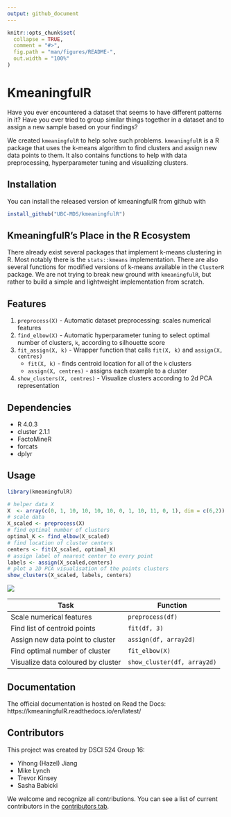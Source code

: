 ```yaml
---
output: github_document
---
```


<!-- README.md is generated from README.Rmd. Please edit that file -->

```r
knitr::opts_chunk$set(
  collapse = TRUE,
  comment = "#>",
  fig.path = "man/figures/README-",
  out.width = "100%"
)
```

# KmeaningfulR

<!-- badges: start -->
<!-- badges: end -->

Have you ever encountered a dataset that seems to have different 
patterns in it? Have you ever tried to group similar things together in a dataset and to assign a new sample based on your findings? 

We created `kmeaningfulR` to help solve such problems. `kmeaningfulR` is a R package that uses the k-means algorithm to find clusters and assign new data points to them. It also contains functions to help with data preprocessing, hyperparameter tuning and visualizing clusters.

## Installation

You can install the released version of kmeaningfulR from github with

``` r
install_github("UBC-MDS/kmeaningfulR")
```

## KmeaningfulR's Place in the R Ecosystem

There already exist several packages that implement k-means clustering in R. Most notably there is the `stats::kmeans` implementation. There are also several functions for modified versions of k-means available in the `ClusterR` package. We are not trying to break new ground with `kmeaningfulR`, but rather to build a simple and lightweight implementation from scratch.

## Features

1. `preprocess(X)` - Automatic dataset preprocessing: scales numerical features
2. `find_elbow(X)` - Automatic hyperparameter tuning to select optimal number of clusters, `k`, according to silhouette score
3. `fit_assign(X, k)` - Wrapper function that calls `fit(X, k)` and `assign(X, centres)`
    - `fit(X, k)` - finds centroid location for all of the `k` clusters
    - `assign(X, centres)` - assigns each example to a cluster
4. `show_clusters(X, centres)` - Visualize clusters according to 2d PCA representation

## Dependencies

- R 4.0.3
- cluster 2.1.1
- FactoMineR
- forcats
- dplyr

## Usage

```r
library(kmeaningfulR)

# helper data X
X  <- array(c(0, 1, 10, 10, 10, 10, 0, 1, 10, 11, 0, 1), dim = c(6,2))
# scale data
X_scaled <- preprocess(X)
# find optimal number of clusters
optimal_K <- find_elbow(X_scaled)
# find location of cluster centers
centers <- fit(X_scaled, optimal_K)
# assign label of nearest center to every point
labels <- assign(X_scaled,centers)
# plot a 2D PCA visualisation of the points clusters
show_clusters(X_scaled, labels, centers)

```
![](sample_plot.png)


| Task | Function  |
|------------|-----|
| Scale numerical features| `preprocess(df)`|
| Find list of centroid points| `fit(df, 3)`|
| Assign new data point to cluster| `assign(df, array2d)`|
| Find optimal number of cluster| `fit_elbow(X)`|
| Visualize data coloured by cluster| `show_cluster(df, array2d)`|

## Documentation

The official documentation is hosted on Read the Docs: https://kmeaningfulR.readthedocs.io/en/latest/

## Contributors
This project was created by DSCI 524 Group 16: 

- Yihong (Hazel) Jiang
- Mike Lynch
- Trevor Kinsey
- Sasha Babicki

We welcome and recognize all contributions. You can see a list of current contributors in the [contributors tab](https://github.com/UBC-MDS/kmeaningfulR/graphs/contributors).
